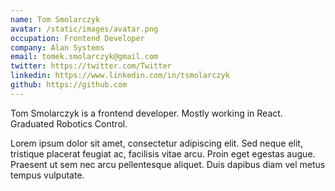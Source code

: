 ```yaml
---
name: Tom Smolarczyk
avatar: /static/images/avatar.png
occupation: Frontend Developer
company: Alan Systems
email: tomek.smolarczyk@gmail.com
twitter: https://twitter.com/Twitter
linkedin: https://www.linkedin.com/in/tsmolarczyk
github: https://github.com
---
```


Tom Smolarczyk is a frontend developer. Mostly working in React. Graduated Robotics Control.

Lorem ipsum dolor sit amet, consectetur adipiscing elit. Sed neque elit, tristique placerat feugiat ac, facilisis vitae arcu. Proin eget egestas augue. Praesent ut sem nec arcu pellentesque aliquet. Duis dapibus diam vel metus tempus vulputate.
